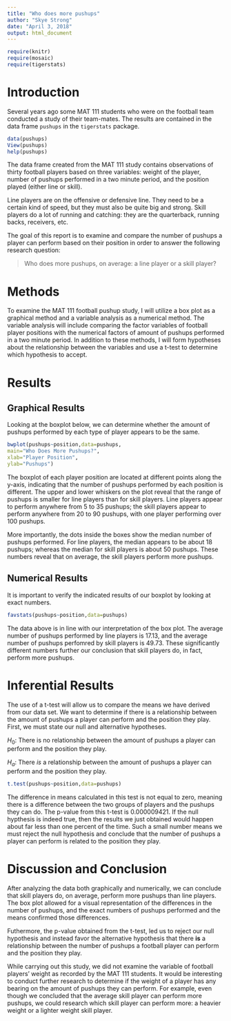 ```yaml
---
title: "Who does more pushups"
author: "Skye Strong"
date: "April 3, 2018"
output: html_document
---
```


```r
require(knitr)
require(mosaic)
require(tigerstats)
```
<!-- We recommend you use git branches -- create a separate branch for each major section i.e. Introduction, Methods, Results, Inferential Results, and Discussion and Conclusions - leave the YAML block untouched until the final merge where you put in your own name !-->

# Introduction

Several years ago some MAT 111 students who were on the football team conducted a study of their team-mates.  The results are contained in the data frame `pushups` in the `tigerstats` package.

```r
data(pushups)
View(pushups)
help(pushups)
```

The data frame created from the MAT 111 study contains observations of thirty football players based on three variables: weight of the player, number of pushups performed in a two minute period, and the position played (either line or skill). 

Line players are on the offensive or defensive line.  They need to be a certain kind of speed, but they must also be quite big and strong.  Skill players do a lot of running and catching:  they are the quarterback, running backs, receivers, etc.

The goal of this report is to examine and compare the number of pushups a player can perform based on their position in order to answer the following research question:

  >Who does more pushups, on average: a line player or a skill player?


# Methods
<!--Decide on your methods:  use "variable analysis" or other appropriate descriptors.  Make sure to choose at least one graphical method and at least one numerical method.!-->

To examine the MAT 111 football pushup study, I will utilize a box plot as a graphical method and a variable analysis as a numerical method. The variable analysis will include comparing the factor variables of football player positions with the numerical factors of amount of pushups performed in a two minute period. In addition to these methods, I will form hypotheses about the relationship between the variables and use a t-test to determine which hypothesis to accept. 

# Results
<!--You have both graphical and numerical methods, so you will have both graphical and numerical results to consider.!-->


## Graphical Results
<!--Your graph should have a good title, and axes should be labled as needed.  Discuss your graphical results, showing how they answer the research question.  Use specific features of the graph in your discussion.!-->
Looking at the boxplot below, we can determine whether the amount of pushups performed by each type of player appears to be the same.

```r
bwplot(pushups~position,data=pushups,
main="Who Does More Pushups?",
xlab="Player Position",
ylab="Pushups")
```

The boxplot of each player position are located at different points along the y-axis, indicating that the number of pushups performed by each position is different. The upper and lower whiskers on the plot reveal that the range of pushups is smaller for line players than for skill players. Line players appear to perform anywhere from 5 to 35 pushups; the skill players appear to perform anywhere from 20 to 90 pushups, with one player performing over 100 pushups. 

More importantly, the dots inside the boxes show the median number of pushups performed. For line players, the median appears to be about 18 pushups; whereas the median for skill players is about 50 pushups. These numbers reveal that on average, the skill players perform more pushups. 

## Numerical Results
<!--Numerical results go here. Use the numerical results to describe the patterns if any that exist in the data as focused toward the research question!-->

It is important to verify the indicated results of our boxplot by looking at exact numbers.

```r
favstats(pushups~position,data=pushups)
```

The data above is in line with our interpretation of the box plot. The average number of pushups performed by line players is 17.13, and the average number of pushups perfomred by skill players is 49.73. These significantly different numbers further our conclusion that skill players do, in fact, perform more pushups.


# Inferential Results
<!--State hypothesis clearly.  Make sure your discussion of the inferential test covers all the aspects that the test output produces, such as test statistic, p-value etc.  Make a decision about the null hypothesis, explain the assumptions on which the selected test/procedure was based, and why the chosen procedure satisfys the assumptions and is appropriate to answer the research question!-->

The use of a t-test will allow us to compare the means we have derived from our data set. We want to determine if there is a relationship between the amount of pushups a player can perform and the position they play. First, we must state our null and alternative hypotheses.

$H_0$:  There is no relationship between the amount of pushups a player can perform and the position they play. 

$H_a$: There *is* a relationship between the amount of pushups a player can perform and the position they play. 

```r
t.test(pushups~position,data=pushups)
```

The difference in means calculated in this test is not equal to zero, meaning there is a difference between the two groups of players and the pushups they can do. The p-value from this t-test is 0.000009421. If the null hypthesis is indeed true, then the results we just obtained would happen about far less than one percent of the time. Such a small number means we must reject the null hypothesis and conclude that the number of pushups a player can perform is related to the position they play.


# Discussion and Conclusion
<!--State your overall conclusion.  This is also a good place to mention other Research Questions that came to mind as you were carrying out this study.!-->

After analyzing the data both graphically and numerically, we can conclude that skill players do, on average, perform more pushups than line players. The box plot allowed for a visual representation of the differences in the number of pushups, and the exact numbers of pushups performed and the means confirmed those differences.  

Futhermore, the p-value obtained from the t-test, led us to reject our null hypothesis and instead favor the alternative hypothesis that there **is** a relationship between the number of pushups a football player can perform and the position they play. 

While carrying out this study, we did not examine the variable of football players' weight as recorded by the MAT 111 students. It would be interesting to conduct further research to determine if the weight of a player has any bearing on the amount of pushups they can perform. For example, even though we concluded that the average skill player can perform more pushups, we could research which skill player can perform more: a heavier weight or a lighter weight skill player.
